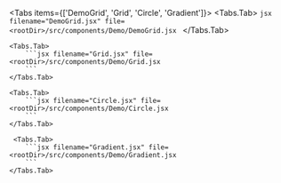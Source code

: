 

<DemoContainer>
    <DemoGrid/>
</DemoContainer>

<Tabs items={['DemoGrid', 'Grid', 'Circle', 'Gradient']}>
    <Tabs.Tab>
        ```jsx filename="DemoGrid.jsx" file=<rootDir>/src/components/Demo/DemoGrid.jsx
        ```
    </Tabs.Tab>

    <Tabs.Tab>
        ```jsx filename="Grid.jsx" file=<rootDir>/src/components/Demo/Grid.jsx
        ```
    </Tabs.Tab>

    <Tabs.Tab>
        ```jsx filename="Circle.jsx" file=<rootDir>/src/components/Demo/Circle.jsx
        ```
    </Tabs.Tab>

     <Tabs.Tab>
        ```jsx filename="Gradient.jsx" file=<rootDir>/src/components/Demo/Gradient.jsx
        ```
    </Tabs.Tab>
</Tabs>